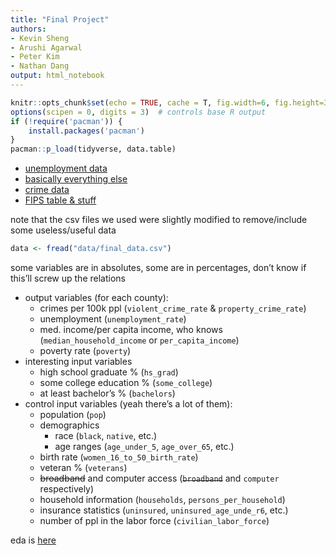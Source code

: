 ```yaml
---
title: "Final Project"
authors:
- Kevin Sheng
- Arushi Agarwal
- Peter Kim
- Nathan Dang
output: html_notebook
---
```


```r
knitr::opts_chunk$set(echo = TRUE, cache = T, fig.width=6, fig.height=3)
options(scipen = 0, digits = 3)  # controls base R output
if (!require('pacman')) {
    install.packages('pacman')
}
pacman::p_load(tidyverse, data.table)
```

* [unemployment data](https://www.bls.gov/lau/)
* [basically everything else](https://www.openintro.org/data/index.php?data=county_complete)
* [crime data](https://ucr.fbi.gov/crime-in-the-u.s/2017/crime-in-the-u.s.-2017)
* [FIPS table & stuff](https://github.com/kjhealy/fips-codes/blob/master/state_and_county_fips_master.csv)

note that the csv files we used were slightly modified to remove/include some useless/useful data

```r
data <- fread("data/final_data.csv")
```

some variables are in absolutes, some are in percentages, don't know if this'll screw up the relations

* output variables (for each county):
  * crimes per 100k ppl (`violent_crime_rate` & `property_crime_rate`)
  * unemployment (`unemployment_rate`)
  * med. income/per capita income, who knows (`median_household_income` or `per_capita_income`)
  * poverty rate (`poverty`)
* interesting input variables
  * high school graduate % (`hs_grad`)
  * some college education % (`some_college`)
  * at least bachelor's % (`bachelors`)
* control input variables (yeah there's a lot of them):
  * population (`pop`)
  * demographics
    * race (`black`, `native`, etc.)
    * age ranges (`age_under_5`, `age_over_65`, etc.)
  * birth rate (`women_16_to_50_birth_rate`)
  * veteran % (`veterans`)
  * ~~broadband~~ and computer access (~~`broadband`~~ and `computer` respectively)
  * household information (`households`, `persons_per_household`)
  * insurance statistics (`uninsured`, `uninsured_age_unde_r6`, etc.)
  * number of ppl in the labor force (`civilian_labor_force`)

eda is [here](eda.rmd)

